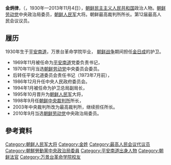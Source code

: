 {{Unreferenced|time=2016-07-05T13:46:15+00:00}}
'''金炳律'''，（{{lang-ko|김병률}}，1930年—2013年11月4日），[[朝鲜民主主义人民共和国|朝鲜民主主义人民共和国]]政治人物。[[朝鲜劳动党|朝鲜劳动党]]中央政治局委员，[[朝鲜人民军|朝鲜人民军]]大将。朝鲜最高裁判所所长。第12届最高人民会议议员。

==履历==
1930年生于[[平安南道|平安南道]]，万景台革命学院毕业， [[朝鲜战争|朝鲜战争]]期间担任[[金日成|金日成]]的护卫。
* 1969年11月被任命为[[平安南道|平安南道]]党委负责书记，
* 1970年11月当选[[朝鲜劳动党|朝鲜劳动党]]中央委员会委员。
* 后转任平安北道委员会责任书记（1973年7月前），
* 1986年12月升任中央人民政府委员会。
* 1994年1月被任命为护卫总局副局长，
* 1995年10月晋升为[[朝鲜人民军|朝鲜人民军]]大将，
* 1998年9月任[[朝鮮民主主義人民共和國中央裁判所|朝鲜中央裁判所]]所长，
* 2003年中央裁判所改为最高裁判所，继续担任所长。
* 2010年9月当选[[朝鲜劳动党|朝鲜劳动党]]中央政治局委员。

== 參考資料 ==

{{朝鲜人物小作品}}

[[Category:朝鲜人民军大将|Category:朝鲜人民军大将]]
[[Category:金姓|Category:金姓]]
[[Category:最高人民会议代议员|Category:最高人民会议代议员]]
[[Category:朝鮮勞動黨中央政治局委員|Category:朝鮮勞動黨中央政治局委員]]
[[Category:平安南道出身人物|Category:平安南道出身人物]]
[[Category:朝鲜法官|Category:朝鲜法官]]
[[Category:万景台革命学院校友|Category:万景台革命学院校友]]